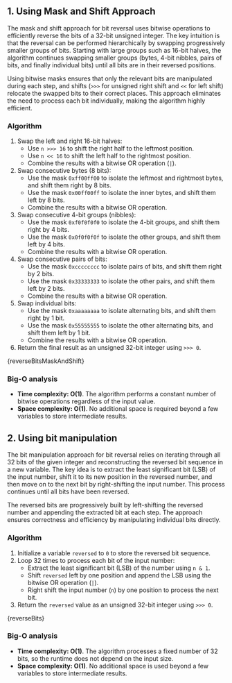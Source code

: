 

## 1. Using Mask and Shift Approach

The mask and shift approach for bit reversal uses bitwise operations to efficiently reverse the bits of a 32-bit unsigned integer. The key intuition is that the reversal can be performed hierarchically by swapping progressively smaller groups of bits. Starting with large groups such as 16-bit halves, the algorithm continues swapping smaller groups (bytes, 4-bit nibbles, pairs of bits, and finally individual bits) until all bits are in their reversed positions.

Using bitwise masks ensures that only the relevant bits are manipulated during each step, and shifts (`>>>` for unsigned right shift and `<<` for left shift) relocate the swapped bits to their correct places. This approach eliminates the need to process each bit individually, making the algorithm highly efficient.

### Algorithm

1. Swap the left and right 16-bit halves:
   - Use `n >>> 16` to shift the right half to the leftmost position.
   - Use `n << 16` to shift the left half to the rightmost position.
   - Combine the results with a bitwise OR operation (`|`).
2. Swap consecutive bytes (8 bits):
   - Use the mask `0xff00ff00` to isolate the leftmost and rightmost bytes, and shift them right by 8 bits.
   - Use the mask `0x00ff00ff` to isolate the inner bytes, and shift them left by 8 bits.
   - Combine the results with a bitwise OR operation.
3. Swap consecutive 4-bit groups (nibbles):
   - Use the mask `0xf0f0f0f0` to isolate the 4-bit groups, and shift them right by 4 bits.
   - Use the mask `0x0f0f0f0f` to isolate the other groups, and shift them left by 4 bits.
   - Combine the results with a bitwise OR operation.
4. Swap consecutive pairs of bits:
   - Use the mask `0xcccccccc` to isolate pairs of bits, and shift them right by 2 bits.
   - Use the mask `0x33333333` to isolate the other pairs, and shift them left by 2 bits.
   - Combine the results with a bitwise OR operation.
5. Swap individual bits:
   - Use the mask `0xaaaaaaaa` to isolate alternating bits, and shift them right by 1 bit.
   - Use the mask `0x55555555` to isolate the other alternating bits, and shift them left by 1 bit.
   - Combine the results with a bitwise OR operation.
6. Return the final result as an unsigned 32-bit integer using `>>> 0`.

<MDXCodeBlock>{reverseBitsMaskAndShift}</MDXCodeBlock>

### Big-O analysis

- **Time complexity: O(1)**. The algorithm performs a constant number of bitwise operations regardless of the input value.
- **Space complexity: O(1)**. No additional space is required beyond a few variables to store intermediate results.

## 2. Using bit manipulation

The bit manipulation approach for bit reversal relies on iterating through all 32 bits of the given integer and reconstructing the reversed bit sequence in a new variable. The key idea is to extract the least significant bit (LSB) of the input number, shift it to its new position in the reversed number, and then move on to the next bit by right-shifting the input number. This process continues until all bits have been reversed.

The reversed bits are progressively built by left-shifting the reversed number and appending the extracted bit at each step. The approach ensures correctness and efficiency by manipulating individual bits directly.

### Algorithm

1. Initialize a variable `reversed` to `0` to store the reversed bit sequence.
2. Loop 32 times to process each bit of the input number:
   - Extract the least significant bit (LSB) of the number using `n & 1`.
   - Shift `reversed` left by one position and append the LSB using the bitwise OR operation (`|`).
   - Right shift the input number (`n`) by one position to process the next bit.
3. Return the `reversed` value as an unsigned 32-bit integer using `>>> 0`.

<MDXCodeBlock>{reverseBits}</MDXCodeBlock>

### Big-O analysis

- **Time complexity: O(1)**. The algorithm processes a fixed number of 32 bits, so the runtime does not depend on the input size.
- **Space complexity: O(1)**. No additional space is used beyond a few variables to store intermediate results.
